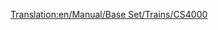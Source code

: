 [[Translation:en/Manual/Base Set/Trains/CS4000]]
{{en/Manual/Base Set/Trains/Trains|Image=[[File:en/Manual/Base Set/Trains/Cs4000.png]]
|Cost=£26,953 ($53.906)
|Speed=96 km/h (60 mph)
|Weight=150 t
|Power=4,000 hp (2,984 kW)
|Annual=£2,956 ($5.912)
|Designed=1962
|Lifespan=20
|Capacity=N/A
|Description=The CS4000 is very powerful despite its low speed, so it is better for heavy freight trains.
|Real-life=The CS4000 resembles to the [https://www.wikipedia.org/wiki/Krauss-Maffei ML 4000 C'C' Krauss-Maffei ML-4000]. CS stands for Chris Sawyer.
}}